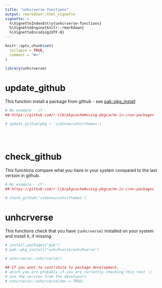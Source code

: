 ```yaml
---
title: "unhcrverse functions"
output: rmarkdown::html_vignette
vignette: >
  %\VignetteIndexEntry{unhcrverse-functions}
  %\VignetteEngine{knitr::rmarkdown}
  %\VignetteEncoding{UTF-8}
---
```


```r
knitr::opts_chunk$set(
  collapse = TRUE,
  comment = "#>"
)
```

```r
library(unhcrverse)
```

<!-- WARNING - This vignette is generated by {fusen} from dev/dev_fusen.Rmd: do not edit by hand -->

# update_github

This function install a package from github - see [pak::pkg_install](https://pak.r-lib.org/reference/pkg_install.html)
    

  

```r
# No example - cf - 
## https://github.com/r-lib/pkgcache#using-pkgcache-in-cran-packages

# update_github(pkg = 'vidonne/unhcrthemes')


     
```

  

  
  

# check_github

This functions compare what you have in your system compared to the last version in github.
    

  

```r
# No example - cf - 
## https://github.com/r-lib/pkgcache#using-pkgcache-in-cran-packages

# check_github('vidonne/unhcrthemes')
```

  

  



# unhcrverse

This functions check that you have `{unhcrverse}` installed on your system and install it, if missing.
    

  

```r

# install.packages("pak")
# pak::pkg_install("unhcRverse/unhcRverse")

# unhcrverse::unhcrverse() 

## If you want to contribute to package development, 
# which you are probably if you are currently checking this test :)
# use the version from the developers
# unhcrverse::unhcrverse(dev = TRUE)
```

  

  



